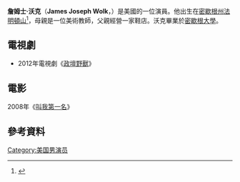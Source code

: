 {{Infobox person
| image   =James Wolk 2014 (cropped).jpg
| caption =  Wolk in 2014
| birth_name = {{nowrap|James Joseph Wolk}}
| birth_date = {{Birth date and age|1985|3|22}}
| birth_place = {{USA}}[[密歇根|密歇根]][[法明頓山_(密歇根州)|法明頓山 (密歇根州)]]
| othername = Jimmy Wolk
| occupation = 演員
| spouse = Elizabeth Jae Byrd (m. 2015)
|alma_mater=[[密歇根大學|密歇根大學]]
| yearsactive = 2006–現在
}}

'''詹姆士·沃克'''（'''James Joseph Wolk'''，{{bd|1985年|3月22日}}）是美國的一位演員。他出生在[[密歇根州|密歇根州]][[法明頓山_(密歇根州)|法明頓山]]<ref name=swe>{{Cite news|last=Madden Toby|first=Mekeisha|title='Lone Star' ups ante for Farmington Hills' James Wolk|pages=|publisher=The Detroit News|date=2010-09-17|url=http://www.detnews.com/article/20100917/ENT10/9170301/-Lone-Star--ups-ante-for-Farmington-Hills--James-Wolk|accessdate=2010-09-18}}</ref>，母親是一位美術教師，父親經營一家鞋店。沃克畢業於[[密歇根大學|密歇根大學]]。

==電視劇==
*2012年電視劇《[[政壇野獸|政壇野獸]]》

==電影==

2008年《[[叫我第一名_(電影)|叫我第一名]]》

==參考資料==
{{Reflist}}
[[Category:美国男演员|Category:美国男演员]]